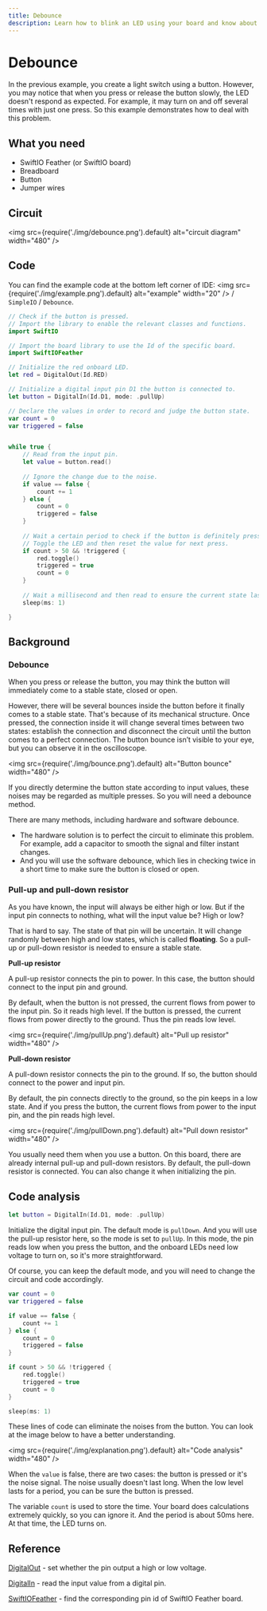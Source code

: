 ```yaml
---
title: Debounce
description: Learn how to blink an LED using your board and know about digital signal.
---
```


# Debounce

In the previous example, you create a light switch using a button. However, you may notice that when you press or release the button slowly, the LED doesn't respond as expected. For example, it may turn on and off several times with just one press. So this example demonstrates how to deal with this problem.

## What you need

- SwiftIO Feather (or SwiftIO board)
- Breadboard
- Button
- Jumper wires

## Circuit

<img
  src={require('./img/debounce.png').default}
  alt="circuit diagram" width="480"
/>


## Code

You can find the example code at the bottom left corner of IDE: <img
  src={require('./img/example.png').default}
  alt="example" width="20"
/> / `SimpleIO` / `Debounce`.

```swift
// Check if the button is pressed.
// Import the library to enable the relevant classes and functions.
import SwiftIO

// Import the board library to use the Id of the specific board.
import SwiftIOFeather

// Initialize the red onboard LED.
let red = DigitalOut(Id.RED)

// Initialize a digital input pin D1 the button is connected to.
let button = DigitalIn(Id.D1, mode: .pullUp)

// Declare the values in order to record and judge the button state.
var count = 0
var triggered = false


while true {
    // Read from the input pin.
    let value = button.read()
    
    // Ignore the change due to the noise.
    if value == false {
        count += 1
    } else {
        count = 0
        triggered = false
    }
    
    // Wait a certain period to check if the button is definitely pressed. 
    // Toggle the LED and then reset the value for next press.
    if count > 50 && !triggered {
        red.toggle()
        triggered = true
        count = 0
    }
    
    // Wait a millisecond and then read to ensure the current state last for enough time. 
    sleep(ms: 1)

}
```

## Background

### Debounce

 When you press or release the button, you may think the button will immediately come to a stable state, closed or open. 

However, there will be several bounces inside the button before it finally comes to a stable state. That's because of its mechanical structure. Once pressed, the connection inside it will change several times between two states: establish the connection and disconnect the circuit until the button comes to a perfect connection. The button bounce isn’t visible to your eye, but you can observe it in the oscilloscope. 


<img
  src={require('./img/bounce.png').default}
  alt="Button bounce" width="480"
/>

If you directly determine the button state according to input values, these noises may be regarded as multiple presses. So you will need a debounce method.

There are many methods, including hardware and software debounce.
- The hardware solution is to perfect the circuit to eliminate this problem. For example, add a capacitor to smooth the signal and filter instant changes.
- And you will use the software debounce, which lies in checking twice in a short time to make sure the button is closed or open.

### Pull-up and pull-down resistor

As you have known, the input will always be either high or low. But if the input pin connects to nothing, what will the input value be? High or low?

That is hard to say. The state of that pin will be uncertain. It will change randomly between high and low states, which is called **floating**. So a pull-up or pull-down resistor is needed to ensure a stable state.

**Pull-up resistor**

A pull-up resistor connects the pin to power. In this case, the button should connect to the input pin and ground. 

By default, when the button is not pressed, the current flows from power to the input pin. So it reads high level. If the button is pressed, the current flows from power directly to the ground. Thus the pin reads low level.

<img
  src={require('./img/pullUp.png').default}
  alt="Pull up resistor" width="480"
/>
       
**Pull-down resistor**

A pull-down resistor connects the pin to the ground. If so, the button should connect to the power and input pin. 

By default, the pin connects directly to the ground, so the pin keeps in a low state. And if you press the button, the current flows from power to the input pin, and the pin reads high level.

<img
  src={require('./img/pullDown.png').default}
  alt="Pull down resistor" width="480"
/>

You usually need them when you use a button. On this board, there are already internal pull-up and pull-down resistors. By default, the pull-down resistor is connected. You can also change it when initializing the pin.


## Code analysis

```swift
let button = DigitalIn(Id.D1, mode: .pullUp)
```
Initialize the digital input pin. The default mode is `pullDown`. And you will use the pull-up resistor here, so the mode is set to `pullUp`. In this mode, the pin reads low when you press the button, and the onboard LEDs need low voltage to turn on, so it's more straightforward.

Of course, you can keep the default mode, and you will need to change the circuit and code accordingly.

```swift
var count = 0
var triggered = false

if value == false {
    count += 1
} else {
    count = 0
    triggered = false
}

if count > 50 && !triggered {
    red.toggle()
    triggered = true
    count = 0
}

sleep(ms: 1)
```

These lines of code can eliminate the noises from the button. You can look at the image below to have a better understanding.

<img
  src={require('./img/explanation.png').default}
  alt="Code analysis" width="480"
/>

When the `value` is false, there are two cases: the button is pressed or it's the noise signal. The noise usually doesn't last long. When the low level lasts for a period, you can be sure the button is pressed. 

The variable `count` is used to store the time. Your board does calculations extremely quickly, so you can ignore it. And the period is about 50ms here. At that time, the LED turns on.


## Reference

[DigitalOut](https://swiftioapi.madmachine.io/Classes/DigitalOut.html) - set whether the pin output a high or low voltage.

[DigitalIn](https://swiftioapi.madmachine.io/Classes/DigitalIn.html) - read the input value from a digital pin.

[SwiftIOFeather](https://github.com/madmachineio/MadBoards/blob/main/Sources/SwiftIOFeather/Id.swift) - find the corresponding pin id of SwiftIO Feather board.